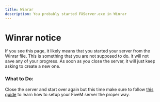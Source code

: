 ```yaml
---
title: Winrar
description: You probably started FXServer.exe in Winrar
---
```


# Winrar notice

If you see this page, it likely means that you started your server from the Winrar file.
This is something that you are not supposed to do. It will not save any of your progress.
As soon as you close the server, it will just keep asking to create a new one.

### What to Do:  

Close the server and start over again but this time make sure to follow [this guide](https://docs.yorick.gg/FiveM/Server/Windows/Create-server) to learn how to setup your FiveM server the proper way.

